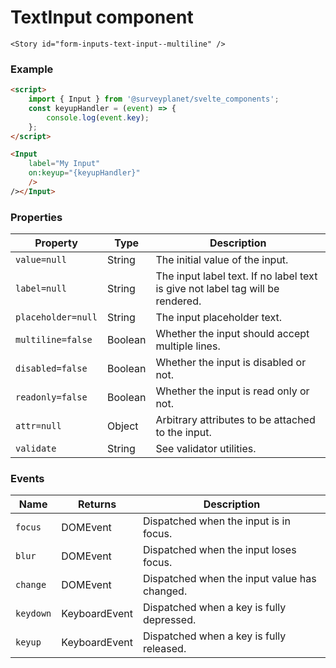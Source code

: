 

<Meta
	title="Form inputs/Text input"
	component={TextInput}
/>

# TextInput component

<div id="example">
	<Story id="form-inputs-text-input--basic" />

    <Story id="form-inputs-text-input--multiline" />

</div>

### Example

```html
<script>
	import { Input } from '@surveyplanet/svelte_components';
	const keyupHandler = (event) => {
		console.log(event.key);
	};
</script>

<Input
	label="My Input"
	on:keyup="{keyupHandler}"
	/>
/></Input>
```

### Properties

| Property           | Type    | Description                                                                    |
| ------------------ | ------- | ------------------------------------------------------------------------------ |
| `value=null`       | String  | The initial value of the input.                                                |
| `label=null`       | String  | The input label text. If no label text is give not label tag will be rendered. |
| `placeholder=null` | String  | The input placeholder text.                                                    |
| `multiline=false`  | Boolean | Whether the input should accept multiple lines.                                |
| `disabled=false`   | Boolean | Whether the input is disabled or not.                                          |
| `readonly=false`   | Boolean | Whether the input is read only or not.                                         |
| `attr=null`        | Object  | Arbitrary attributes to be attached to the input.                              |
| `validate`         | String  | See validator utilities.                                                       |

### Events

| Name      | Returns       | Description                                  |
| --------- | ------------- | -------------------------------------------- |
| `focus`   | DOMEvent      | Dispatched when the input is in focus.       |
| `blur`    | DOMEvent      | Dispatched when the input loses focus.       |
| `change`  | DOMEvent      | Dispatched when the input value has changed. |
| `keydown` | KeyboardEvent | Dispatched when a key is fully depressed.    |
| `keyup`   | KeyboardEvent | Dispatched when a key is fully released.     |
